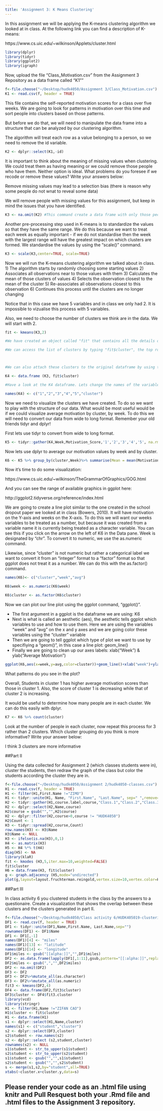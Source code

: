 ```yaml
---
title: 'Assignment 3: K Means Clustering'
---
```


In this assignment we will be applying the K-means clustering algorithm we looked at in class. At the following link you can find a description of K-means:

https://www.cs.uic.edu/~wilkinson/Applets/cluster.html

```r
library(dplyr)
library(tidyr)
library(ggplot2)
library(igraph)
```

Now, upload the file "Class_Motivation.csv" from the Assignment 3 Repository as a data frame called "K1""
```r

f<-file.choose("~/Desktop/hudk4050/Assignment 3/Class_Motivation.csv")
K1 <- read.csv(f, header = TRUE)

```

This file contains the self-reported motivation scores for a class over five weeks. We are going to look for patterns in motivation over this time and sort people into clusters based on those patterns.

But before we do that, we will need to manipulate the data frame into a structure that can be analyzed by our clustering algorithm.

The algorithm will treat each row as a value belonging to a person, so we need to remove the id variable.

```r

K2 <- dplyr::select(K1,-id)

```

It is important to think about the meaning of missing values when clustering. We could treat them as having meaning or we could remove those people who have them. Neither option is ideal. What problems do you foresee if we recode or remove these values? Write your answers below:

Remove missing values may lead to a selection bias (there is reason why some people do not wnat to reveal some data)

We will remove people with missing values for this assignment, but keep in mind the issues that you have identified.


```r

K3 <- na.omit(K2) #This command create a data frame with only those people with no missing values. It "omits" all rows with missing values, also known as a "listwise deletion". EG - It runs down the list deleting rows as it goes.

```

Another pre-processing step used in K-means is to standardize the values so that they have the same range. We do this because we want to treat each week as equally important - if we do not standardise then the week with the largest range will have the greatest impact on which clusters are formed. We standardise the values by using the "scale()" command.

```r

K3 <- scale(K3,center=TRUE, scale=TRUE)

```


Now we will run the K-means clustering algorithm we talked about in class. 
1) The algorithm starts by randomly choosing some starting values 
2) Associates all observations near to those values with them
3) Calculates the mean of those clusters of values
4) Selects the observation closest to the mean of the cluster
5) Re-associates all observations closest to this observation
6) Continues this process until the clusters are no longer changing

Notice that in this case we have 5 variables and in class we only had 2. It is impossible to vizualise this process with 5 variables.

Also, we need to choose the number of clusters we think are in the data. We will start with 2.

```r

fit <- kmeans(K3,2)

#We have created an object called "fit" that contains all the details of our clustering including which observations belong to each cluster.

#We can access the list of clusters by typing "fit$cluster", the top row corresponds to the original order the rows were in. Notice we have deleted some rows.



#We can also attach these clusters to the original dataframe by using the "data.frame" command to create a new data frame called K4.

K4 <- data.frame (K3, fit$cluster)

#Have a look at the K4 dataframe. Lets change the names of the variables to make it more convenient with the names() command.

names(K4) <- c("1","2","3","4","5","cluster")
```

Now we need to visualize the clusters we have created. To do so we want to play with the structure of our data. What would be most useful would be if we could visualize average motivation by cluster, by week. To do this we will need to convert our data from wide to long format. Remember your old friends tidyr and dplyr!

First lets use tidyr to convert from wide to long format.
```r

K5 <- tidyr::gather(K4,Week,Motivation_Score,'1','2','3','4','5', na.rm=TRUE, convert=FALSE)
```

Now lets use dplyr to average our motivation values by week and by cluster.

```r

K6 <- K5 %>% group_by(cluster,Week)%>% summarise(Mean = mean(Motivation_Score,na.rm=TRUE))


```

Now it's time to do some visualization: 

https://www.cs.uic.edu/~wilkinson/TheGrammarOfGraphics/GOG.html

And you can see the range of available graphics in ggplot here:

http://ggplot2.tidyverse.org/reference/index.html

We are going to create a line plot similar to the one created in the school dropout paper we looked at in class (Bowers, 2010). It will have motivation on the Y-axis and weeks on the X-axis. To do this we will want our weeks variables to be treated as a number, but because it was created from a variable name it is currently being treated as a character variable. You can see this if you click on the arrow on the left of K6 in the Data pane. Week is designated by "chr". To convert it to numeric, we use the as.numeric command. 

Likewise, since "cluster" is not numeric but rather a categorical label we want to convert it from an "integer" format to a "factor" format so that ggplot does not treat it as a number. We can do this with the as.factor() command.

```r
names(K6)<- c("cluster","week","avg")

K6$week <- as.numeric(K6$week)

K6$cluster <- as.factor(K6$cluster)

```

Now we can plot our line plot using the ggplot command, "ggplot()".

- The first argument in a ggplot is the dataframe we are using: K6
- Next is what is called an aesthetic (aes), the aesthetic tells ggplot which variables to use and how to use them. Here we are using the variables "week" and "avg" on the x and y axes and we are going color these variables using the "cluster" variable
- Then we are going to tell ggplot which type of plot we want to use by specifiying a "geom()", in this case a line plot: geom_line()
- Finally we are going to clean up our axes labels: xlab("Week") & ylab("Average Motivation")

```r
ggplot(K6,aes(x=week,y=avg,color=cluster))+geom_line()+xlab("week")+ylab("Avg,Motivation")

```

What patterns do you see in the plot?

Overall, Students in cluster 1 has higher average motivation scores than those in cluster 1. Also, the score of cluster 1 is decreasing while that of cluster 2 is increasing.

It would be useful to determine how many people are in each cluster. We can do this easily with dplyr.

```r
K7 <- K6 %>% count(cluster)
```

Look at the number of people in each cluster, now repeat this process for 3 rather than 2 clusters. Which cluster grouping do you think is more informative? Write your answer below:

I think 3 clusters are more informative

##Part II

Using the data collected for Assignment 2 (which classes students were in), cluster the students, then redraw the graph of the class but color the students according the cluster they are in.

```r
f<-file.choose("~/Desktop/hudk4050/Assignment 2/hudk4050-classes.csv")
H1 <- read.csv(f, header = TRUE)
H1 <- filter(H1,First.Name !="ZIMO")
H1 <- tidyr::unite(H1, Name, "First.Name", "Last.Name", sep=" ",remove=TRUE)
H2 <- tidyr::gather(H1,course.label,course,"Class.1","Class.2","Class.3","Class.4","Class.5","Class.6",na.rm=TRUE,convert=FALSE)
H2 <- dplyr::select(H2,Name,course)
H2$course = gsub("","",H2$course)
H2 <- dplyr::filter(H2,course>0,course != "HUDK4050")
H2$Count <- 1
H3 <- tidyr::spread(H2,course,Count)
row.names(H3) <- H3$Name
H3$Name <- NULL
H3 <- ifelse(is.na(H3),0,1)
H4 <- as.matrix(H3)
H5 <- H4 %*% t(H4)
diag(H5) <- NA
library(klaR)
fit <- kmodes (H3,5,iter.max=10,weighted=FALSE)
fit$cluster
H6 = data.frame(H3, fit$cluster)
g <- graph.adjacency (H5,mode="undirected")
plot(g,layout=layout.fruchterman.reingold,vertex.size=10,vertex.color=H6$fit.cluster)

```


##Part III

In class activity 6 you clustered students in the class by the answers to a questionaire. Create a visualization that shows the overlap between these clusters and the clusters generated in part II.


```r
f<-file.choose("~/Desktop/hudk4050/Class activity 6/HUDK405019-clustering.csv")
DF1 <- read.csv(f, header = TRUE)
DF1 <- tidyr::unite(DF1,Name,First.Name, Last.Name,sep="")
rownames(DF1) <- DF1$Name
DF1 <- DF1[,-1]
names(DF1)[4] <- "miles"
names(DF1)[13] <- "latitude"
names(DF1)[14] <- "longitude"
DF1$miles <- gsub("[[alpha:]]","",DF1$miles)
DF2 <- as.data.frame(lapply(DF1[,1:11],gsub,pattern="[[:alpha:]]",replacement = NA), row.names = rownames(DF1))
DF2$miles <- gsub(",","",DF2$miles)
DF2 <- na.omit(DF2)
DF3 <- DF2
DF3 <- DF2%>%mutate_all(as.character)
DF3 <- DF2%>%mutate_all(as.numeric)
fit3 <- kmeans(DF2,4)
DF4 <- data.frame(DF2,fit3$cluster)
DF3$cluster <- DF4$fit3.cluster
library(vcd)
library(stringr)
H1 <- filter(H1,Name !="ZIFAN CAO")
H1$cluster <- fit$cluster
H1 <- data.frame(H1)
s1 <- dplyr::select(H1,Name,cluster)
names(s1) <- c("student","cluster")
s2 <- dplyr::select(DF3,cluster)
s2$student <- row.names(s2)
s2 <- dplyr::select (s2,student,cluster)
rownames(s2) <- NULL
s1$student <- str_to_upper(s1$student)
s2$student <- str_to_upper(s2$student)
s1$student <- gsub("","",s1$student)
s2$student <- gsub("","",s2$student)
s <- merge(s1,s2,by="student",all=TRUE)
xtabs(~cluster.x+cluster.y,data=s)

```
## Please render your code as an .html file using knitr and Pull Resquest both your .Rmd file and .html files to the Assignment 3 repository.

